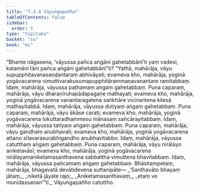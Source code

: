 ```yaml
---
title: "7.3.4 Vāyuṅgapañha"
tableOfContents: false
sidebar:
  order: 5
type: "tipitaka"
basket: "su"
book: "mi"
---
```



<DynamicBreadcrumb />

<Division number="248" book="mi" bookNo="28">

<Paragraph number="1777" book="mi">
“Bhante nāgasena, ‘vāyussa pañca aṅgāni gahetabbānī’ti yaṃ vadesi, katamāni tāni pañca aṅgāni gahetabbānī”ti? “Yathā, mahārāja, vāyu supupphitavanasaṇḍantaraṃ abhivāyati; evameva kho, mahārāja, yoginā yogāvacarena vimuttivarakusumapupphitārammaṇavanantare ramitabbaṃ. Idaṃ, mahārāja, vāyussa paṭhamaṃ aṅgaṃ gahetabbaṃ.
</Paragraph>

<Paragraph number="1778" book="mi">
Puna caparaṃ, mahārāja, vāyu dharaṇīruhapādapagaṇe mathayati; evameva kho, mahārāja, yoginā yogāvacarena vanantaragatena saṅkhāre vicinantena kilesā mathayitabbā. Idaṃ, mahārāja, vāyussa dutiyaṃ aṅgaṃ gahetabbaṃ.
</Paragraph>

<Paragraph number="1779" book="mi">
Puna caparaṃ, mahārāja, vāyu ākāse carati; evameva kho, mahārāja, yoginā yogāvacarena lokuttaradhammesu mānasaṃ sañcārayitabbaṃ. Idaṃ, mahārāja, vāyussa tatiyaṃ aṅgaṃ gahetabbaṃ.
</Paragraph>

<Paragraph number="1780" book="mi">
Puna caparaṃ, mahārāja, vāyu gandhaṃ anubhavati; evameva kho, mahārāja, yoginā yogāvacarena attano sīlavarasurabhigandho anubhavitabbo. Idaṃ, mahārāja, vāyussa catutthaṃ aṅgaṃ gahetabbaṃ.
</Paragraph>

<Paragraph number="1781" book="mi">
Puna caparaṃ, mahārāja, vāyu nirālayo aniketavāsī; evameva kho, mahārāja, yoginā yogāvacarena nirālayamaniketamasanthavena sabbattha vimuttena bhavitabbaṃ. Idaṃ, mahārāja, vāyussa pañcamaṃ aṅgaṃ gahetabbaṃ. Bhāsitampetaṃ, mahārāja, bhagavatā devātidevena suttanipāte—
</Paragraph>

<Paragraph number="1782" type="verses" book="mi">
_‘Santhavāto bhayaṃ jātaṃ,_  
_niketā jāyate rajo;_  
_Aniketamasanthavaṃ,_  
_etaṃ ve munidassanan’”ti._  


</Paragraph>
</Division>

<Paragraph number="1783" type="center" book="mi">
Vāyuṅgapañho catuttho.
</Paragraph>